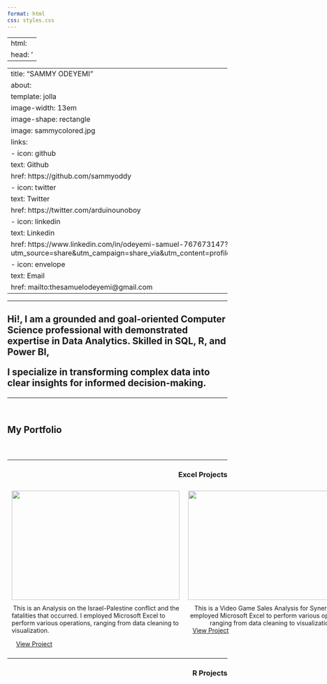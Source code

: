 ---
format: html
css: styles.css
---

---
html:
  head: '<meta name="viewport" content="width=device-width, initial-scale=1.0">'
---

---
title: "SAMMY ODEYEMI"
about: 
  template: jolla
  image-width: 13em
  image-shape: rectangle
  image: sammycolored.jpg
  links:
    - icon: github
      text: Github
      href: https://github.com/sammyoddy
    - icon: twitter
      text: Twitter
      href: https://twitter.com/arduinounoboy
    - icon: linkedin
      text: Linkedin
      href: https://www.linkedin.com/in/odeyemi-samuel-767673147?utm_source=share&utm_campaign=share_via&utm_content=profile&utm_medium=android_app
    - icon: envelope
      text: Email
      href: mailto:thesamuelodeyemi@gmail.com
---

```{=html}
<HR><h2>Hi!, I am a grounded and goal-oriented Computer Science professional with demonstrated expertise in Data Analytics. Skilled in SQL, R, and Power BI, <p>I specialize in transforming complex data into clear insights for informed decision-making.</p></h2>
```

------------------------------------------------------------------------

<br>

```{=html}
<section id="portfolio"> 
  <header>
    <h1 style="text-align:left;">My Portfolio</h1>
  </header>
  <hr>
  <h3 style="text-align:right;">Excel Projects</h3>
  
  
  <div style="display: flex; justify-content: space-between;">
  <!-- First Section -->
  <div style="flex: 1; padding: 10px;">
    <a href="/Excel Projects/ISRPAL/isrpal.html">
      <img src="/Excel Projects/ISRPAL/ISRPAL FATALITIES MAIN.png" style="width:384px;height:250px;margin-bottom:10px;">
    </a>
    <diiv style="text-align: center; padding: 0 3px;">
      This is an Analysis on the Israel-Palestine conflict and the fatalities that occurred. I employed Microsoft Excel to perform various operations, ranging from data cleaning to visualization.
    </p>
    <a class="btn btn-primary" href="/Excel Projects/ISRPAL/isrpal.html" role="button" style="width:169px;height:51px;padding:10px;">View Project</a>
  </div>

  <!-- Second Section -->
  <div style="flex: 1; padding: 10px;">
    <a href="/Excel Projects/SYNERGY VIDEO GAME/synergy.html">
      <img src="/Excel Projects/SYNERGY VIDEO GAME/SYNERGY MAIN.png" style="width:384px;height:250px;margin-bottom:10px;">
    </a>
    <div style="text-align: center; padding: 0 3px;">
      This is a Video Game Sales Analysis for Synergy Ltd. I employed Microsoft Excel to perform various operations, ranging from data cleaning to visualization.
    </div>
    <a class="btn btn-primary" href="/Excel Projects/SYNERGY VIDEO GAME/synergy.html" role="button" style="width:169px;height:51px;padding:10px; margin-top:14px;">View Project</a>
  </div>
</div>


</div>


<hr>
  <h3 style="text-align:right;">R Projects</h3>


      

      
</section>
```
